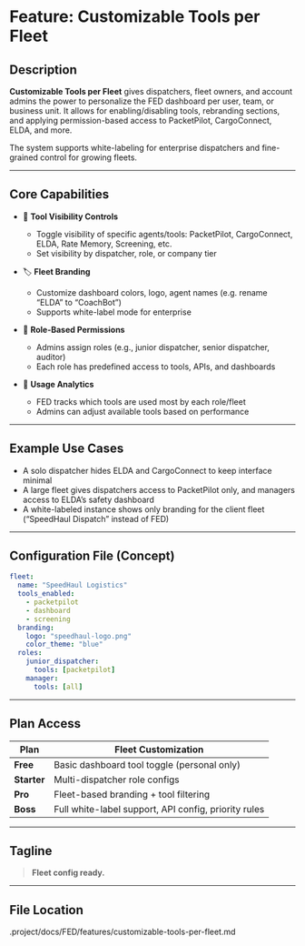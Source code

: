 # Feature: Customizable Tools per Fleet

## Description

**Customizable Tools per Fleet** gives dispatchers, fleet owners, and account admins the power to personalize the FED dashboard per user, team, or business unit. It allows for enabling/disabling tools, rebranding sections, and applying permission-based access to PacketPilot, CargoConnect, ELDA, and more.

The system supports white-labeling for enterprise dispatchers and fine-grained control for growing fleets.

---

## Core Capabilities

- 🧩 **Tool Visibility Controls**
  - Toggle visibility of specific agents/tools: PacketPilot, CargoConnect, ELDA, Rate Memory, Screening, etc.
  - Set visibility by dispatcher, role, or company tier

- 🏷️ **Fleet Branding**
  - Customize dashboard colors, logo, agent names (e.g. rename “ELDA” to “CoachBot”)
  - Supports white-label mode for enterprise

- 🔐 **Role-Based Permissions**
  - Admins assign roles (e.g., junior dispatcher, senior dispatcher, auditor)
  - Each role has predefined access to tools, APIs, and dashboards

- 🧠 **Usage Analytics**
  - FED tracks which tools are used most by each role/fleet
  - Admins can adjust available tools based on performance

---

## Example Use Cases

- A solo dispatcher hides ELDA and CargoConnect to keep interface minimal
- A large fleet gives dispatchers access to PacketPilot only, and managers access to ELDA’s safety dashboard
- A white-labeled instance shows only branding for the client fleet (“SpeedHaul Dispatch” instead of FED)

---

## Configuration File (Concept)

```yaml
fleet:
  name: "SpeedHaul Logistics"
  tools_enabled:
    - packetpilot
    - dashboard
    - screening
  branding:
    logo: "speedhaul-logo.png"
    color_theme: "blue"
  roles:
    junior_dispatcher:
      tools: [packetpilot]
    manager:
      tools: [all]
````

---

## Plan Access

| Plan        | Fleet Customization                                  |
| ----------- | ---------------------------------------------------- |
| **Free**    | Basic dashboard tool toggle (personal only)          |
| **Starter** | Multi-dispatcher role configs                        |
| **Pro**     | Fleet-based branding + tool filtering                |
| **Boss**    | Full white-label support, API config, priority rules |

---

## Tagline

> **Fleet config ready.**

---

## File Location
.project/docs/FED/features/customizable-tools-per-fleet.md